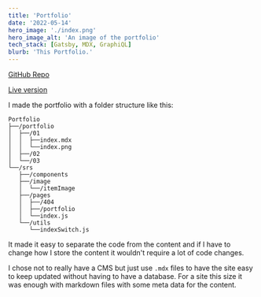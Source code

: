 ```yaml
---
title: 'Portfolio'
date: '2022-05-14'
hero_image: './index.png'
hero_image_alt: 'An image of the portfolio'
tech_stack: [Gatsby, MDX, GraphiQL]
blurb: 'This Portfolio.'
---
```


[GitHub Repo](https://github.com/egiiiiil/portfolio)

[Live version](https://egilswenningleyser.dev)

I made the portfolio with a folder structure like this:

```
Portfolio
├──/portfolio
│  ├──/01
│  │  ├──index.mdx
│  │  └──index.png
│  ├──/02
│  └──/03
└──/srs
   ├──/components
   ├──/image
   │  └──/itemImage
   ├──/pages
   │  ├──/404
   │  ├──/portfolio
   │  └──index.js
   └──/utils
      └──indexSwitch.js
```

It made it easy to separate the code from the content and if I have to change how I store the content it wouldn't require a lot of code changes.

I chose not to really have a CMS but just use `.mdx` files to have the site easy to keep updated without having to have a database. For a site this size it was enough with markdown files with some meta data for the content.
